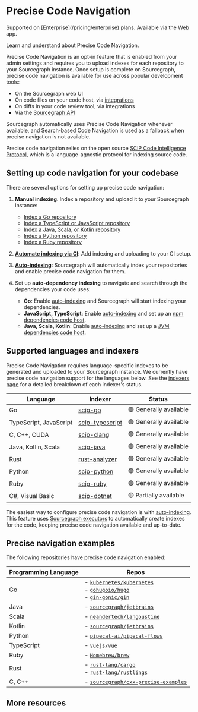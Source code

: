 # Precise Code Navigation

<TierCallout>
  Supported on [Enterprise](/pricing/enterprise) plans.
  <user>
    Available via the Web app.
  </user>
</TierCallout>

<p className="subtitle">Learn and understand about Precise Code Navigation.</p>

Precise Code Navigation is an opt-in feature that is enabled from your admin settings and requires you to upload indexes for each repository to your Sourcegraph instance. Once setup is complete on Sourcegraph, precise code navigation is available for use across popular development tools:

- On the Sourcegraph web UI
- On code files on your code host, via [integrations](/integration/)
- On diffs in your code review tool, via integrations
- Via the [Sourcegraph API](/api/graphql)

Sourcegraph automatically uses Precise Code Navigation whenever available, and Search-based Code Navigation is used as a fallback when precise navigation is not available.

Precise code navigation relies on the open source [SCIP Code Intelligence Protocol](https://github.com/sourcegraph/scip), which is a language-agnostic protocol for indexing source code.

## Setting up code navigation for your codebase

There are several options for setting up precise code navigation:

1. **Manual indexing**. Index a repository and upload it to your Sourcegraph instance:

    - [Index a Go repository](/code_navigation/how-to/index_a_go_repository#manual-indexing)
    - [Index a TypeScript or JavaScript repository](/code_navigation/how-to/index_a_typescript_and_javascript_repository#manual-indexing)
    - [Index a Java, Scala, or Kotlin repository](https://sourcegraph.github.io/scip-java/docs/getting-started.html)
    - [Index a Python repository](https://sourcegraph.com/github.com/sourcegraph/scip-python)
    - [Index a Ruby repository](https://sourcegraph.com/github.com/sourcegraph/scip-ruby)

2. [**Automate indexing via CI**](/code_navigation/how-to/adding_lsif_to_workflows): Add indexing and uploading to your CI setup.
3. [**Auto-indexing**](/code-search/code-navigation/auto_indexing#enable-auto-indexing): Sourcegraph will automatically index your repositories and enable precise code navigation for them.
4. Set up **auto-dependency indexing** to navigate and search through the dependencies your code uses:
    - **Go**: Enable [auto-indexing](/code-search/code-navigation/auto_indexing) and Sourcegraph will start indexing your dependencies.
    - **JavaScript, TypeScript**: Enable [auto-indexing](/code-search/code-navigation/auto_indexing#enable-auto-indexing) and set up an [npm dependencies code host](/integration/npm).
    - **Java, Scala, Kotlin**: Enable [auto-indexing](/code-search/code-navigation/auto_indexing) and set up a [JVM dependencies code host](/integration/jvm).

## Supported languages and indexers

Precise Code Navigation requires language-specific indexes to be generated and uploaded to your Sourcegraph instance. We currently have precise code navigation support for the languages below. See the [indexers page](/code-search/code-navigation/writing_an_indexer) for a detailed breakdown of each indexer's status.

|        Language        |                                      Indexer                                      |        Status         |
| ---------------------- | --------------------------------------------------------------------------------- | --------------------- |
| Go                     | [scip-go](https://sourcegraph.com/github.com/sourcegraph/scip-go)                 | 🟢 Generally available |
| TypeScript, JavaScript | [scip-typescript](https://sourcegraph.com/github.com/sourcegraph/scip-typescript) | 🟢 Generally available |
| C, C++, CUDA           | [scip-clang](https://sourcegraph.com/github.com/sourcegraph/scip-clang)           | 🟢 Generally available |
| Java, Kotlin, Scala    | [scip-java](https://sourcegraph.com/github.com/sourcegraph/scip-java)             | 🟢 Generally available |
| Rust                   | [rust-analyzer](https://sourcegraph.com/github.com/rust-lang/rust-analyzer)       | 🟢 Generally available |
| Python                 | [scip-python](https://sourcegraph.com/github.com/sourcegraph/scip-python)         | 🟢 Generally available |
| Ruby                   | [scip-ruby](https://sourcegraph.com/github.com/sourcegraph/scip-ruby)             | 🟢 Generally available |
| C#, Visual Basic       | [scip-dotnet](https://github.com/sourcegraph/scip-dotnet)                         | 🟡 Partially available |

The easiest way to configure precise code navigation is with [auto-indexing](/code-search/code-navigation/auto_indexing). This feature uses [Sourcegraph executors](/admin/executors/) to automatically create indexes for the code, keeping precise code navigation available and up-to-date.

## Precise navigation examples

The following repositories have precise code navigation enabled:

| **Programming Language** |                                                                                                                                                                                                                                                                                                                                                                         **Repos**                                                                                                                                                                                                                                                                                                                                                                         |
| ------------------------ | --------------------------------------------------------------------------------------------------------------------------------------------------------------------------------------------------------------------------------------------------------------------------------------------------------------------------------------------------------------------------------------------------------------------------------------------------------------------------------------------------------------------------------------------------------------------------------------------------------------------------------------------------------------------------------------------------------------------------------------------------------- |
| Go                       | - [`kubernetes/kubernetes`](https://sourcegraph.com/github.com/kubernetes/kubernetes@master/-/blob/cmd/cloud-controller-manager/main.go?L45:2&popover=pinned) <br /> - [`gohugoio/hugo`](https://sourcegraph.com/github.com/gohugoio/hugo@master/-/blob/common/hugo/hugo.go?L63:15&popover=pinned) <br /> - [`gin-gonic/gin`](https://sourcegraph.com/github.com/gin-gonic/gin@master/-/blob/routergroup.go?L33:6&popover=pinned) |
| Java                     | - [`sourcegraph/jetbrains`](https://sourcegraph.com/github.com/sourcegraph/jetbrains/-/blob/src/main/java/com/sourcegraph/cody/CodyActionGroup.java?L13)                                                                                                                                                                                                                                                                                                                                                                                                             |
| Scala                     | - [`neandertech/langoustine`](https://sourcegraph.com/github.com/neandertech/langoustine/-/blob/modules/lsp/src/main/scala/Communicate.scala?L28)                                                                                                                                                                                                                                                                                                                                                                                                             |
| Kotlin                     | - [`sourcegraph/jetbrains`](https://sourcegraph.com/github.com/sourcegraph/jetbrains/-/blob/src/main/kotlin/com/sourcegraph/cody/agent/CodyAgent.kt?L42)                                                                                                                                                                                                                                                                                                                                                                                                             |
| Python                     | - [`pipecat-ai/pipecat-flows`](https://sourcegraph.com/github.com/pipecat-ai/pipecat-flows/-/blob/src/pipecat_flows/actions.py?L38)                                                                                                                                                                                                                                                                                                                                                                                                             |
| TypeScript                     | - [`vuejs/vue`](https://sourcegraph.com/github.com/vuejs/vue@main/-/blob/src/core/observer/index.ts?L68:3&popover=pinned)                                                                                                                                                                                                                                                                                                                                                                                                             |
| Ruby                     | - [`Homebrew/brew`](https://sourcegraph.com/github.com/Homebrew/brew@master/-/blob/Library/Homebrew/utils/bottles.rb?L18:18&popover=pinned)                                                                                                                                                                                                                                                                                                                                                                                                             |
| Rust                     | - [`rust-lang/cargo`](https://sourcegraph.com/github.com/rust-lang/cargo/-/blob/src/cargo/core/compiler/compilation.rs?L15:12&popover=pinned#tab=references) <br /> - [`rust-lang/rustlings`](https://sourcegraph.com/github.com/rust-lang/rustlings@main/-/blob/src/dev.rs?L10)                                                                                                                                                                                                                                                                                                                                                                                                             |
| C, C++                     | - [`sourcegraph/cxx-precise-examples`](https://sourcegraph.com/github.com/sourcegraph/cxx-precise-examples/-/blob/piecewise_monorepo/arithmetic/src/multiplication.cpp?L3)                                                                                                                                                                                                                                                                                                                                                                                                             |

## More resources

<QuickLinks>
    <QuickLink href="/code-search/code-navigation/writing_an_indexer" icon="installation" imgAlt="Code Navigation" title="Writing a SCIP indexer" description="Learn how you can write an indexer to emit SCIP for code navigation in Sourcegraph." />
    <QuickLink href="/code-search/code-navigation/how-to/adding_lsif_to_workflows" icon="lightbulb" imgAlt="Code Navigation" title="Adding precise code navigation to CI/CD workflows" description="Learn how to add precise code navigation to CI/CD workflows to Sourcegraph." />
</QuickLinks>

